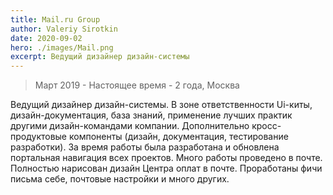 ```yaml
---
title: Mail.ru Group
author: Valeriy Sirotkin
date: 2020-09-02
hero: ./images/Mail.png
excerpt: Ведущий дизайнер дизайн-системы
---
```

> Март 2019 - Настоящее время - 2 года, Москва

Ведущий дизайнер дизайн-системы. В зоне ответственности Ui-киты, дизайн-документация, база знаний, применение лучших практик другими дизайн-командами компании. Дополнительно кросс-продуктовые компоненты (дизайн, документация, тестирование разработки). За время работы была разработана и обновлена портальная навигация всех проектов. Много работы проведено в почте. Полностью нарисован дизайн Центра оплат в почте. Проработаны фичи письма себе, почтовые настройки и много других.
